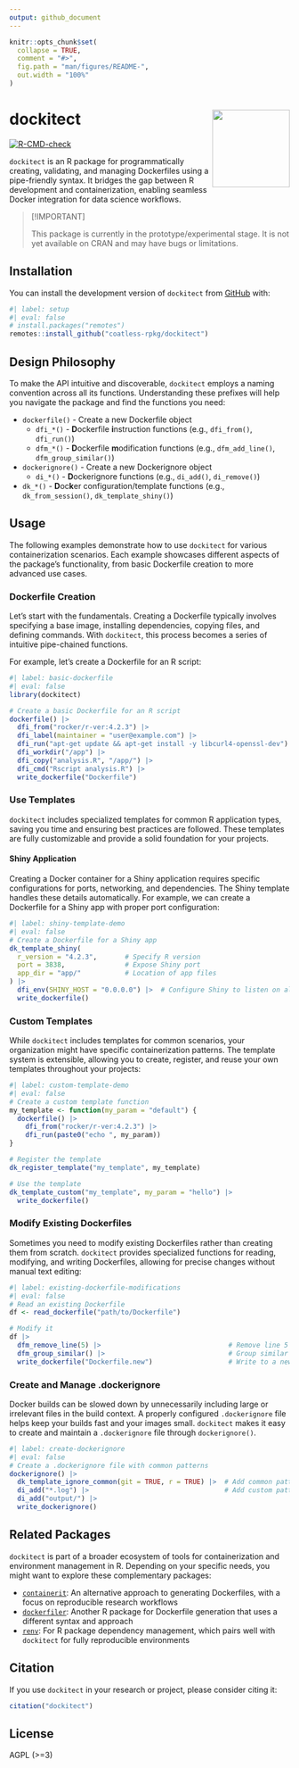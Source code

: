 ```yaml
---
output: github_document
---
```


<!-- README.md is generated from README.Rmd. Please edit that file -->

```r
knitr::opts_chunk$set(
  collapse = TRUE,
  comment = "#>",
  fig.path = "man/figures/README-",
  out.width = "100%"
)
```

# dockitect  <img src="man/figures/dockitect-animated-logo.svg" align="right" width="139" />

<!-- badges: start -->
[![R-CMD-check](https://github.com/coatless-rpkg/dockitect/actions/workflows/R-CMD-check.yaml/badge.svg)](https://github.com/coatless-rpkg/dockitect/actions/workflows/R-CMD-check.yaml)
<!-- badges: end -->

`dockitect` is an R package for programmatically creating, validating, and 
managing Dockerfiles using a pipe-friendly syntax. It bridges the gap between 
R development and containerization, enabling seamless Docker integration for 
data science workflows.

> [!IMPORTANT]
>
> This package is currently in the prototype/experimental stage. It is
> not yet available on CRAN and may have bugs or limitations.

## Installation

You can install the development version of `dockitect` from
[GitHub](https://github.com/coatless-rpkg/dockitect) with:

```r
#| label: setup
#| eval: false
# install.packages("remotes")
remotes::install_github("coatless-rpkg/dockitect")
```


## Design Philosophy

To make the API intuitive and discoverable, `dockitect` employs a naming
convention across all its functions. Understanding these prefixes will 
help you navigate the package and find the functions you need:

- `dockerfile()` - Create a new Dockerfile object
  - `dfi_*()` - **D**ockerfile **i**nstruction functions (e.g., `dfi_from()`, `dfi_run()`)
  - `dfm_*()` - **D**ockerfile **m**odification functions (e.g., `dfm_add_line()`, `dfm_group_similar()`)
- `dockerignore()` - Create a new Dockerignore object
  - `di_*()` - **D**ockerignore functions (e.g., `di_add()`, `di_remove()`)
- `dk_*()` - **D**oc**k**er configuration/template functions (e.g., `dk_from_session()`, `dk_template_shiny()`)

## Usage

The following examples demonstrate how to use `dockitect` for various 
containerization scenarios. Each example showcases different aspects of the 
package's functionality, from basic Dockerfile creation to more advanced use cases.

### Dockerfile Creation

Let's start with the fundamentals. Creating a Dockerfile typically involves 
specifying a base image, installing dependencies, copying files, and defining 
commands. With `dockitect`, this process becomes a series of intuitive pipe-chained functions. 

For example, let's create a Dockerfile for an R script:

```r
#| label: basic-dockerfile
#| eval: false
library(dockitect)

# Create a basic Dockerfile for an R script
dockerfile() |>
  dfi_from("rocker/r-ver:4.2.3") |>
  dfi_label(maintainer = "user@example.com") |>
  dfi_run("apt-get update && apt-get install -y libcurl4-openssl-dev") |>
  dfi_workdir("/app") |>
  dfi_copy("analysis.R", "/app/") |>
  dfi_cmd("Rscript analysis.R") |>
  write_dockerfile("Dockerfile")
```

### Use Templates

`dockitect` includes specialized templates for common R application types, 
saving you time and ensuring best practices are followed. These templates are 
fully customizable and provide a solid foundation for your projects.

#### Shiny Application

Creating a Docker container for a Shiny application requires specific 
configurations for ports, networking, and dependencies. The Shiny template
handles these details automatically. For example, we can create a Dockerfile
for a Shiny app with proper port configuration:

```r
#| label: shiny-template-demo
#| eval: false
# Create a Dockerfile for a Shiny app
dk_template_shiny(
  r_version = "4.2.3",       # Specify R version
  port = 3838,               # Expose Shiny port
  app_dir = "app/"           # Location of app files
) |>
  dfi_env(SHINY_HOST = "0.0.0.0") |>  # Configure Shiny to listen on all interfaces
  write_dockerfile()
```

### Custom Templates

While `dockitect` includes templates for common scenarios, your organization
might have specific containerization patterns. The template system is
extensible, allowing you to create, register, and reuse your own templates
throughout your projects:

```r
#| label: custom-template-demo
#| eval: false
# Create a custom template function
my_template <- function(my_param = "default") {
  dockerfile() |>
    dfi_from("rocker/r-ver:4.2.3") |>
    dfi_run(paste0("echo ", my_param))
}

# Register the template
dk_register_template("my_template", my_template)

# Use the template
dk_template_custom("my_template", my_param = "hello") |>
  write_dockerfile()
```


### Modify Existing Dockerfiles

Sometimes you need to modify existing Dockerfiles rather than creating them
from scratch. `dockitect` provides specialized functions for reading, modifying,
and writing Dockerfiles, allowing for precise changes without manual text editing:

```r
#| label: existing-dockerfile-modifications
#| eval: false
# Read an existing Dockerfile
df <- read_dockerfile("path/to/Dockerfile")

# Modify it
df |>
  dfm_remove_line(5) |>                                # Remove line 5
  dfm_group_similar() |>                               # Group similar commands (e.g., RUN)
  write_dockerfile("Dockerfile.new")                   # Write to a new file
```

### Create and Manage .dockerignore

Docker builds can be slowed down by unnecessarily including large or irrelevant
files in the build context. A properly configured `.dockerignore` file helps
keep your builds fast and your images small. `dockitect` makes it easy to 
create and maintain a `.dockerignore` file through `dockerignore()`.

```r
#| label: create-dockerignore
#| eval: false
# Create a .dockerignore file with common patterns
dockerignore() |>
  dk_template_ignore_common(git = TRUE, r = TRUE) |>  # Add common patterns for Git and R
  di_add("*.log") |>                                  # Add custom patterns
  di_add("output/") |>
  write_dockerignore()
```

## Related Packages

`dockitect` is part of a broader ecosystem of tools for containerization and
environment management in R. Depending on your specific needs, you might want
to explore these complementary packages:

- [`containerit`][containerit-pkg]: An alternative approach to generating 
  Dockerfiles, with a focus on reproducible research workflows
- [`dockerfiler`][dockerfiler-pkg]: Another R package for Dockerfile generation 
  that uses a different syntax and approach
- [`renv`][renv-pkg]: For R package dependency management, which pairs well 
  with `dockitect` for fully reproducible environments

## Citation

If you use `dockitect` in your research or project, please consider citing it:

```r
citation("dockitect")
```

## License

AGPL (>=3)

[containerit-pkg]: https://github.com/o2r-project/containerit
[dockerfiler-pkg]: https://github.com/ThinkR-open/dockerfiler
[renv-pkg]: https://github.com/rstudio/renv/
